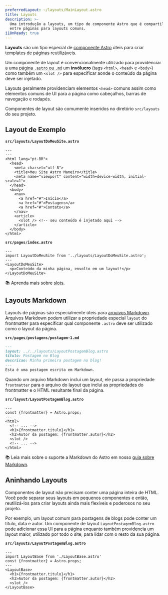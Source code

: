 ```yaml
---
preferredLayout: ~/layouts/MainLayout.astro
title: Layouts
description: >-
  Uma introdução a layouts, um tipo de componente Astro que é compartilhado
  entre páginas para layouts comuns.
i18nReady: true
---
```


**Layouts** são um tipo especial de [componente Astro](/pt-br/core-concepts/astro-components/) úteis para criar templates de páginas reutilizáveis.

Um componente de layout é convencionalmente utilizado para providenciar a uma [página `.astro` ou `.md`](/pt-br/core-concepts/astro-pages/) um **invólucro** (tags `<html>`, `<head>` e `<body>`) como também um `<slot />` para especificar aonde o conteúdo da página deve ser injetado.

Layouts geralmente providenciam elementos `<head>` comuns assim como elementos comuns de UI para a página como cabeçalhos, barras de navegação e rodapés. 

Componentes de layout são comumente inseridos no diretório `src/layouts` do seu projeto.

## Layout de Exemplo

**`src/layouts/LayoutDoMeuSite.astro`**

```astro
---
---
<html lang="pt-BR">
  <head>
    <meta charset="utf-8">
    <title>Meu Site Astro Maneiro</title>
    <meta name="viewport" content="width=device-width, initial-scale=1">
  </head>
  <body>
    <nav>
      <a href="#">Início</a>
      <a href="#">Postagens</a>
      <a href="#">Contato</a>
    </nav>
    <article>
      <slot /> <!-- seu conteúdo é injetado aqui -->
    </article>
  </body>
</html>
```

**`src/pages/index.astro`**

```astro {2} /</?LayoutDoMeuSite>/
---
import LayoutDoMeuSite from '../layouts/LayoutDoMeuSite.astro';
---
<LayoutDoMeuSite>
  <p>Conteúdo da minha página, envolto em um layout!</p>
</LayoutDoMeuSite>
```

📚 Aprenda mais sobre [slots](/pt-br/core-concepts/astro-components/#slots).

## Layouts Markdown

Layouts de páginas são especialmente úteis para [arquivos Markdown](/pt-br/guides/markdown-content/#páginas-markdown-e-mdx). Arquivos Markdown podem utilizar a propriedade especial `layout` do frontmatter para especificar qual componente `.astro` deve ser utilizado como o layout da página.

**`src/pages/postagens/postagem-1.md`**

```markdown {2}
---
layout: ../../layouts/LayoutPostagemBlog.astro
titulo: Postagem no Blog
descricao: Minha primeira postagem no blog!
---
Esta é uma postagem escrita em Markdown.
```

Quando um arquivo Markdown inclui um layout, ele passa a propriedade `frontmatter` para o arquivo do layout que inclui as propriedades do frontmatter e o HTML resultante final da página.

**`src/layout/LayoutPostagemBlog.astro`**

```astro /frontmatter(?:.\w+)?/
---
const {frontmatter} = Astro.props;
---
<html>
  <!-- ... -->
  <h1>{frontmatter.titulo}</h1>
  <h2>Autor da postagem: {frontmatter.autor}</h2>
  <slot />
  <!-- ... -->
</html>
```

📚 Leia mais sobre o suporte a Markdown do Astro em nosso [guia sobre Markdown](/pt-br/guides/markdown-content/).

## Aninhando Layouts

Componentes de layout não precisam conter uma página inteira de HTML. Você pode separar seus layouts em pequenos componentes e então, reutilizá-los para criar layouts ainda mais flexíveis e poderosos no seu projeto.

Por exemplo, um layout comum para postagens de blogs pode conter um título, data e autor. Um componente de layout `LayoutPostagemBlog.astro` pode adicionar essa UI para a página enquanto também providencia um layout maior, utilizado por todo o site, para lidar com o resto da sua página.

**`src/layouts/LayoutPostagemBlog.astro`**

```astro {2} /</?LayoutBase>/
---
import LayoutBase from './LayoutBase.astro'
const {frontmatter} = Astro.props;
---
<LayoutBase>
  <h1>{frontmatter.titulo}</h1>
  <h2>Autor da postagem: {frontmatter.autor}</h2>
  <slot />
</LayoutBase>
```
